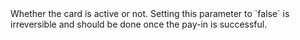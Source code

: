   
<ParamField body="Active" type="boolean">     
Whether the card is active or not. Setting this parameter to `false` is irreversible and should be done once the pay-in is successful.  
</ParamField>